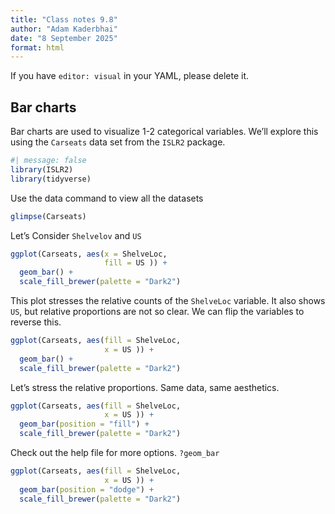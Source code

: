 ```yaml
---
title: "Class notes 9.8"
author: "Adam Kaderbhai"
date: "8 September 2025"
format: html
---
```


If you have `editor: visual` in your YAML, please delete it.

## Bar charts
Bar charts are used to visualize 1-2 categorical variables. We'll explore this using the `Carseats` data set from the `ISLR2` package.

```r
#| message: false
library(ISLR2)
library(tidyverse)
```

Use the data command to view all the datasets

```r
glimpse(Carseats)
```
Let's Consider `Shelvelov` and `US`

```r
ggplot(Carseats, aes(x = ShelveLoc,
                     fill = US )) + 
  geom_bar() + 
  scale_fill_brewer(palette = "Dark2")
```
This plot stresses the relative counts of the `ShelveLoc` variable. It also shows `US`, but relative proportions are not so clear. We can flip the variables to reverse this.

```r
ggplot(Carseats, aes(fill = ShelveLoc,
                     x = US )) + 
  geom_bar() + 
  scale_fill_brewer(palette = "Dark2")
```
Let's stress the relative proportions. Same data, same aesthetics.

```r
ggplot(Carseats, aes(fill = ShelveLoc,
                     x = US )) + 
  geom_bar(position = "fill") + 
  scale_fill_brewer(palette = "Dark2")
```

Check out the help file for more options. `?geom_bar`

```r
ggplot(Carseats, aes(fill = ShelveLoc,
                     x = US )) + 
  geom_bar(position = "dodge") + 
  scale_fill_brewer(palette = "Dark2")
```